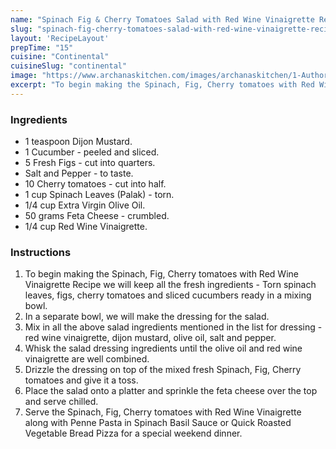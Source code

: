 ---
name: "Spinach Fig & Cherry Tomatoes Salad with Red Wine Vinaigrette Recipe"
slug: "spinach-fig-cherry-tomatoes-salad-with-red-wine-vinaigrette-recipe"
layout: 'RecipeLayout'
prepTime: "15"
cuisine: "Continental"
cuisineSlug: "continental"
image: "https://www.archanaskitchen.com/images/archanaskitchen/1-Author/sibyl-archanaskitchen.com/Spinach_Fig_Cherry_tomatoes_with_Red_Wine_Vinaigrette_Recipe.jpg"
excerpt: "To begin making the Spinach, Fig, Cherry tomatoes with Red Wine Vinaigrette Recipe we will keep all the fresh ingredients - Torn spinach leaves, figs, cherry tomatoes and sliced cucumbers ready in a mixing bowl"
---

### Ingredients

- 1 teaspoon Dijon Mustard.
- 1 Cucumber - peeled and sliced.
- 5 Fresh Figs - cut into quarters.
- Salt and Pepper - to taste.
- 10 Cherry tomatoes - cut into half.
- 1 cup Spinach Leaves (Palak) - torn.
- 1/4 cup Extra Virgin Olive Oil.
- 50 grams Feta Cheese - crumbled.
- 1/4 cup Red Wine Vinaigrette.

### Instructions

1. To begin making the Spinach, Fig, Cherry tomatoes with Red Wine Vinaigrette Recipe we will keep all the fresh ingredients - Torn spinach leaves, figs, cherry tomatoes and sliced cucumbers ready in a mixing bowl.
1. In a separate bowl, we will make the dressing for the salad.
1. Mix in all the above salad ingredients mentioned in the list for dressing - red wine vinaigrette, dijon mustard, olive oil, salt and pepper.
1.  Whisk the salad dressing ingredients until the olive oil and red wine vinaigrette are well combined.
1. Drizzle the dressing on top of the mixed fresh Spinach, Fig, Cherry tomatoes and give it a toss.
1. Place the salad onto a platter and sprinkle the feta cheese over the top and serve chilled.
1. Serve the Spinach, Fig, Cherry tomatoes with Red Wine Vinaigrette along with Penne Pasta in Spinach Basil Sauce or Quick Roasted Vegetable Bread Pizza for a special weekend dinner.
